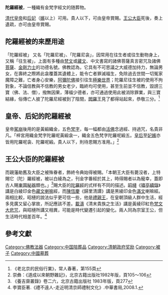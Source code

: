 '''陀羅經被'''，一種織有金梵字經文的随葬物。

[[清代|清代]][[皇帝|皇帝]]和[[后妃|后妃]]（[[嬪|嬪]]以上）可用。貴人以下，可由皇帝賞賜。[[王公|王公]][[大臣|大臣]]死後，奏上遺疏，亦可由皇帝賞賜。

== 陀羅經被的來歷用途 ==

「陀羅經被」 又名「陀羅尼被」、「陀羅尼衾」，因常用在往生者或往生動物身上，又稱「往生被」，上面有多種由[[梵文|梵文]]或[[藏文|藏文]]、中文書寫的諸佛菩薩真言密咒及諸佛[[菩薩|菩薩]]、[[金剛力士|金剛力士]]的功德名號。佛教認為，它具有不可思議之大威德加持力，無論男女，在壽終之際將此衾覆蓋其遺體上，能令亡者罪滅福生，免除過去世間一切冤家魔障之難，亡者身心安樂，[[阿彌陀佛|阿彌陀佛]]接引往生[[極樂世界|極樂世界]]；陀羅尼往生被的使用不拘對象，不論信教與不信教的男女老少，臨終均可使用，甚至生前並不信教，毀謗三寶（佛、法、僧），撥無因果，薄福少德者，亦可通過使用此被消除罪業，與三寶結緣，俗傳亡人披了陀羅尼經被到了陰間，[[閻羅王|閻羅王]]見了都得站起來，恭敬三分。<ref>《老北京的民俗行業》，常人春著，第155頁</ref>

== 皇帝、后妃的陀羅經被 ==

皇帝[[駕崩|駕崩]]後用的是黃緞織金，五色[[悉昙文字|梵字]]，每一幅都由[[活佛|活佛]]念過經、持過咒，名貴非凡。「梓宮用織金梵字陀羅呢黃緞衾一，織金五色梵字陀羅呢緞五。[[皇后|皇后]]至[[妃嬪|妃嬪]]亦皆用陀羅呢衾、陀羅呢緞。貴人以下，則待恩賜方准用。」<ref>崇彝：《道成以來朝野雜記》，北京古籍出版社1982年版，頁105～106</ref>

== 王公大臣的陀羅經被 ==

而親藩勛舊及大臣之被殊眷者，飾終令典始得被賜。「本朝王大臣有薨沒者，上特賜它（陀）羅經被，被以白綾為之，刊金字番經於其上，時得賜者以為寵幸，蓋即古人賜[[東園秘器|東園秘器]]類也。」<ref>《養吉齋叢錄》卷二六，北京古籍出版社 1983年版，頁277</ref>賜大臣的[[陀羅經|陀羅經]]的式样有不同的描述。[[昭槤|昭槤]]《[[嘯亭續錄|嘯亭續錄]]》講是白綾印金色[[藏文|藏文]][[喇嘛|喇嘛]]經，而[[陳恆慶|陳恆慶]]《歸里清譚》講是黑綾印金色[[滿文|滿文]]喇嘛經。兩相比較，昭槤的說法似乎更可信一些，他是[[禮親王|禮親王]]，在皇朝頂級人群中生活，經多見廣又留心掌故，所記應該不差。[[載濤|載濤]]《清末貴族之生活》講是黃綾印紅色[[梵文|梵文]][[大悲咒|大悲咒]]，與昭槤所講又相異，可能是時代變遷引起的變化。兩人同為宗室王公，但生活時代相差百年。<ref>李寶臣著.《禮不遠人-走近明清京師禮制文化》.中華書局,2008.1.</ref>

== 參考文獻 ==
{{Reflist|2}}

[[Category:佛教法器|Category:佛教法器]]
[[Category:中国陪葬品|Category:中国陪葬品]]
[[Category:清朝政府奖励|Category:清朝政府奖励]]
[[Category:被子|Category:被子]]
[[Category:中國墓葬|Category:中國墓葬]]